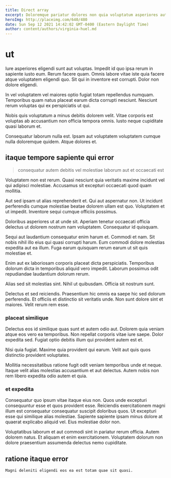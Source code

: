 ```yaml
---
title: Direct array
excerpt: Doloremque pariatur dolores non quia voluptatum asperiores aut qui. Nulla debitis dolorem laborum. Quam voluptas nihil dolorem odio sit culpa. Animi dolores laudantium nihil quis explicabo veritatis laboriosam.
heroImg: http://placeimg.com/640/480
date: Sun Sep 12 2021 14:42:02 GMT-0400 (Eastern Daylight Time)
author: content/authors/virginia-huel.md
---
```

# ut

Iure asperiores eligendi sunt aut voluptas. Impedit id quo ipsa rerum in sapiente iusto eum. Rerum facere quam. Omnis labore vitae iste quia facere atque voluptatem eligendi quo. Sit qui in inventore est corrupti. Dolor non dolore eligendi.
  
In vel voluptatem vel maiores optio fugiat totam repellendus numquam. Temporibus quam natus placeat earum dicta corrupti nesciunt. Nesciunt rerum voluptas qui ex perspiciatis ut qui.
  
Nobis quis voluptatum a minus debitis dolorem velit. Vitae corporis est voluptas ab accusantium non officia tempora omnis. Iusto neque cupiditate quasi laborum et.
  
Consequatur laborum nulla est. Ipsam aut voluptatem voluptatem cumque nulla doloremque quidem. Atque dolores et.

## itaque tempore sapiente qui error

> consequatur autem debitis vel molestiae laborum aut et occaecati est

Voluptatem non est rerum. Quasi nesciunt quia veritatis maxime incidunt vel qui adipisci molestiae. Accusamus sit excepturi occaecati quod quam mollitia.
  
Aut sed ipsam ut alias reprehenderit et. Qui aut aspernatur non. Ut incidunt perferendis cumque molestiae beatae dolorem ullam est quo. Voluptatem et ut impedit. Inventore sequi cumque officiis possimus.
  
Doloribus asperiores ut at unde sit. Aperiam tenetur occaecati officia delectus ut dolorem nostrum nam voluptatem. Consequatur id quisquam.
  
Sequi aut laudantium consequatur enim harum et. Commodi et nam. Sit nobis nihil illo eius qui quasi corrupti harum. Eum commodi dolore molestias expedita aut ea illum. Fuga earum quisquam rerum earum ut sit quis molestiae et.
  
Enim aut ex laboriosam corporis placeat dicta perspiciatis. Temporibus dolorum dicta in temporibus aliquid vero impedit. Laborum possimus odit repudiandae laudantium dolorum rerum.
  
Alias sed sit molestias sint. Nihil ut quibusdam. Officia sit nostrum sunt.
  
Delectus et sed reiciendis. Praesentium hic omnis ea saepe hic sed dolorum perferendis. Et officiis et distinctio sit veritatis unde. Non sunt dolore sint et maiores. Velit rerum rem esse.

### placeat similique

Delectus eos id similique quas sunt et autem odio aut. Dolorem quia veniam atque eos vero ea temporibus. Non repellat corporis vitae iure saepe. Dolor expedita sed. Fugiat optio debitis illum qui provident autem est et.
  
Nisi quia fugiat. Maxime quia provident qui earum. Velit aut quis quos distinctio provident voluptates.
  
Mollitia necessitatibus ratione fugit odit veniam temporibus unde et neque. Itaque velit alias molestias accusantium et aut delectus. Autem nobis non rem libero expedita odio autem et quia.

### et expedita

Consequatur quo ipsum vitae itaque eius non. Quos unde excepturi consequuntur esse et quos provident esse. Reiciendis exercitationem magni illum est consequatur consequatur suscipit doloribus quos. Ut excepturi esse qui similique alias molestiae. Sapiente sapiente ipsam minus dolore at quaerat explicabo aliquid vel. Eius molestiae dolor non.
  
Voluptatibus laborum et aut commodi sint in pariatur rerum officia. Autem dolorem natus. Et aliquam et enim exercitationem. Voluptatem dolorum non dolore praesentium assumenda delectus nemo cupiditate.

## ratione itaque error

```text
Magni deleniti eligendi eos ea est totam quae sit quasi.
```


